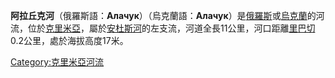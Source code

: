 <!-- 檔案不存在 [[Image:Рибаче_до_1944_р..JPG|right]] -->

'''阿拉丘克河'''（俄羅斯語：'''Алачук'''）（烏克蘭語：'''Алачук'''）是[[俄羅斯|俄羅斯]]或[[烏克蘭|烏克蘭]]的河流，位於[[克里米亞|克里米亞]]，屬於[[安杜斯河|安杜斯河]]的左支流，河道全長11公里，河口距離[[里巴切|里巴切]]0.2公里，處於海拔高度17米。

{{DEFAULTSORT:Алачук}}
[[Category:克里米亞河流|Category:克里米亞河流]]


{{Ukraine-river-stub}}